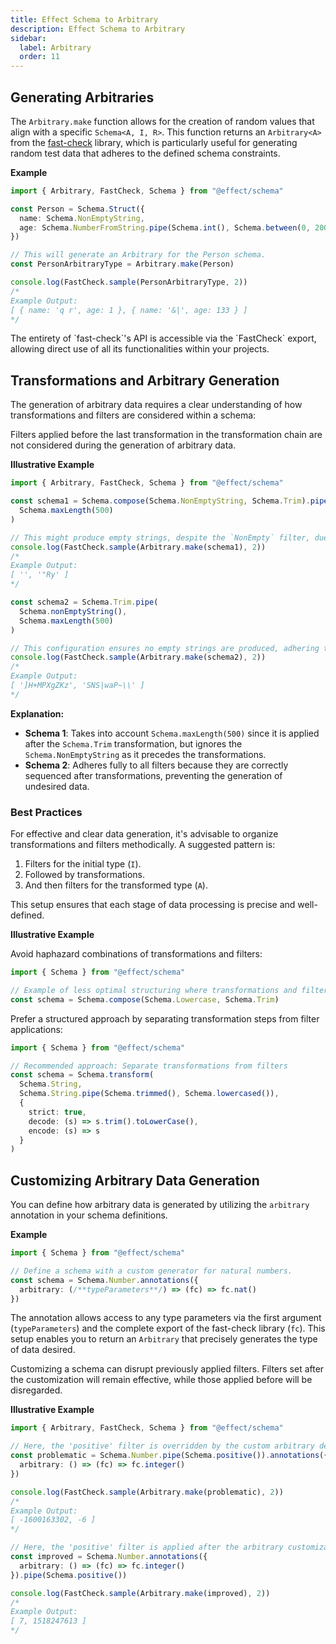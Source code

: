 ```yaml
---
title: Effect Schema to Arbitrary
description: Effect Schema to Arbitrary
sidebar:
  label: Arbitrary
  order: 11
---
```



## Generating Arbitraries

The `Arbitrary.make` function allows for the creation of random values that align with a specific `Schema<A, I, R>`.
This function returns an `Arbitrary<A>` from the [fast-check](https://github.com/dubzzz/fast-check) library,
which is particularly useful for generating random test data that adheres to the defined schema constraints.

**Example**

```ts twoslash
import { Arbitrary, FastCheck, Schema } from "@effect/schema"

const Person = Schema.Struct({
  name: Schema.NonEmptyString,
  age: Schema.NumberFromString.pipe(Schema.int(), Schema.between(0, 200))
})

// This will generate an Arbitrary for the Person schema.
const PersonArbitraryType = Arbitrary.make(Person)

console.log(FastCheck.sample(PersonArbitraryType, 2))
/*
Example Output:
[ { name: 'q r', age: 1 }, { name: '&|', age: 133 } ]
*/
```

<Aside type="note">
  The entirety of `fast-check`'s API is accessible via the `FastCheck`
  export, allowing direct use of all its functionalities within your
  projects.
</Aside>

## Transformations and Arbitrary Generation

The generation of arbitrary data requires a clear understanding of how transformations and filters are considered within a schema:

<Aside type="caution">
  Filters applied before the last transformation in the transformation
  chain are not considered during the generation of arbitrary data.
</Aside>

**Illustrative Example**

```ts twoslash
import { Arbitrary, FastCheck, Schema } from "@effect/schema"

const schema1 = Schema.compose(Schema.NonEmptyString, Schema.Trim).pipe(
  Schema.maxLength(500)
)

// This might produce empty strings, despite the `NonEmpty` filter, due to the sequence of filters.
console.log(FastCheck.sample(Arbitrary.make(schema1), 2))
/*
Example Output:
[ '', '"Ry' ]
*/

const schema2 = Schema.Trim.pipe(
  Schema.nonEmptyString(),
  Schema.maxLength(500)
)

// This configuration ensures no empty strings are produced, adhering to the `nonEmpty()` filter properly.
console.log(FastCheck.sample(Arbitrary.make(schema2), 2))
/*
Example Output:
[ ']H+MPXgZKz', 'SNS|waP~\\' ]
*/
```

**Explanation:**

- **Schema 1**: Takes into account `Schema.maxLength(500)` since it is applied after the `Schema.Trim` transformation, but ignores the `Schema.NonEmptyString` as it precedes the transformations.
- **Schema 2**: Adheres fully to all filters because they are correctly sequenced after transformations, preventing the generation of undesired data.

### Best Practices

For effective and clear data generation, it's advisable to organize transformations and filters methodically. A suggested pattern is:

1. Filters for the initial type (`I`).
2. Followed by transformations.
3. And then filters for the transformed type (`A`).

This setup ensures that each stage of data processing is precise and well-defined.

**Illustrative Example**

Avoid haphazard combinations of transformations and filters:

```ts twoslash
import { Schema } from "@effect/schema"

// Example of less optimal structuring where transformations and filters are mixed:
const schema = Schema.compose(Schema.Lowercase, Schema.Trim)
```

Prefer a structured approach by separating transformation steps from filter applications:

```ts twoslash
import { Schema } from "@effect/schema"

// Recommended approach: Separate transformations from filters
const schema = Schema.transform(
  Schema.String,
  Schema.String.pipe(Schema.trimmed(), Schema.lowercased()),
  {
    strict: true,
    decode: (s) => s.trim().toLowerCase(),
    encode: (s) => s
  }
)
```

## Customizing Arbitrary Data Generation

You can define how arbitrary data is generated by utilizing the `arbitrary` annotation in your schema definitions.

**Example**

```ts twoslash
import { Schema } from "@effect/schema"

// Define a schema with a custom generator for natural numbers.
const schema = Schema.Number.annotations({
  arbitrary: (/**typeParameters**/) => (fc) => fc.nat()
})
```

The annotation allows access to any type parameters via the first argument (`typeParameters`) and the complete export of the fast-check library (`fc`).
This setup enables you to return an `Arbitrary` that precisely generates the type of data desired.

<Aside type="caution">
  Customizing a schema can disrupt previously applied filters. Filters set
  after the customization will remain effective, while those applied
  before will be disregarded.
</Aside>

**Illustrative Example**

```ts twoslash
import { Arbitrary, FastCheck, Schema } from "@effect/schema"

// Here, the 'positive' filter is overridden by the custom arbitrary definition
const problematic = Schema.Number.pipe(Schema.positive()).annotations({
  arbitrary: () => (fc) => fc.integer()
})

console.log(FastCheck.sample(Arbitrary.make(problematic), 2))
/*
Example Output:
[ -1600163302, -6 ]
*/

// Here, the 'positive' filter is applied after the arbitrary customization, ensuring it is considered
const improved = Schema.Number.annotations({
  arbitrary: () => (fc) => fc.integer()
}).pipe(Schema.positive())

console.log(FastCheck.sample(Arbitrary.make(improved), 2))
/*
Example Output:
[ 7, 1518247613 ]
*/
```
